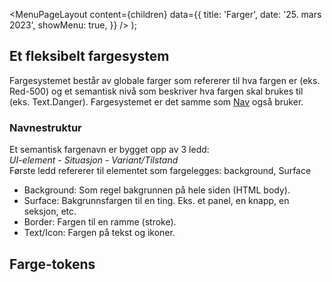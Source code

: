
<Meta
  title='Farger'
  description='Fargesystemet består av globale farger og et semantisk nivå som beskriver hva fargen skal brukes til.'
/>

  <MenuPageLayout
    content={children}
    data={{
      title: 'Farger',
      date: '25. mars 2023',
      showMenu: true,
    }}
  />
);

## Et fleksibelt fargesystem

Fargesystemet består av globale farger som refererer til hva fargen er (eks. Red-500) og et semantisk nivå som beskriver hva fargen skal brukes til (eks. Text.Danger). Fargesystemet er det samme som [Nav](https://aksel.nav.no/grunnleggende/styling/farger) også bruker.

### Navnestruktur

Et semantisk fargenavn er bygget opp av 3 ledd: <br/>
_UI-element - Situasjon - Variant/Tilstand_ <br/>
Første ledd refererer til elementet som fargelegges: background, Surface

- Background: Som regel bakgrunnen på hele siden (HTML body).
- Surface: Bakgrunnsfargen til en ting. Eks. et panel, en knapp, en seksjon, etc.
- Border: Fargen til en ramme (stroke).
- Text/Icon: Fargen på tekst og ikoner.

## Farge-tokens

<TokenList
  type='color'
  showThemePicker={true}
/>

